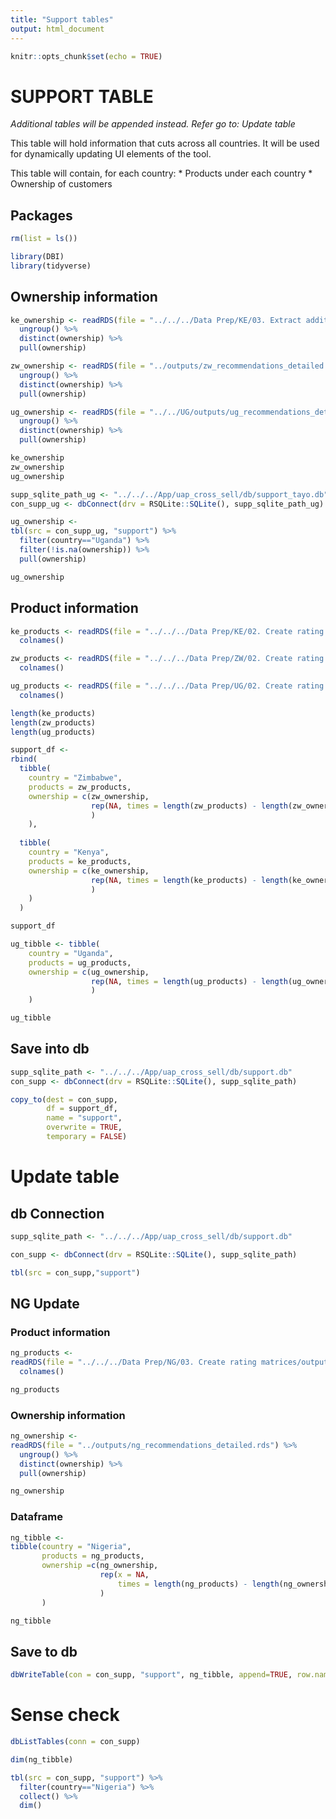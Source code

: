```yaml
---
title: "Support tables"
output: html_document
---
```


```r
knitr::opts_chunk$set(echo = TRUE)
```


# SUPPORT TABLE

*Additional tables will be appended instead. Refer go to: Update table*

This table will hold information that cuts across all countries. It will be used for dynamically updating UI elements of the tool. 

This table will contain, for each country:
* Products under each country
* Ownership of customers

## Packages

```r
rm(list = ls())

library(DBI)
library(tidyverse)
```


## Ownership information

```r
ke_ownership <- readRDS(file = "../../../Data Prep/KE/03. Extract additional customer details/outputs/ke_recommendations_detailed.rds") %>%
  ungroup() %>%
  distinct(ownership) %>%
  pull(ownership)

zw_ownership <- readRDS(file = "../outputs/zw_recommendations_detailed.rds") %>%
  ungroup() %>%
  distinct(ownership) %>%
  pull(ownership)

ug_ownership <- readRDS(file = "../../UG/outputs/ug_recommendations_detailed.rds") %>% 
  ungroup() %>% 
  distinct(ownership) %>% 
  pull(ownership)

ke_ownership
zw_ownership
ug_ownership
```

```r
supp_sqlite_path_ug <- "../../../App/uap_cross_sell/db/support_tayo.db"
con_supp_ug <- dbConnect(drv = RSQLite::SQLite(), supp_sqlite_path_ug)

ug_ownership <-
tbl(src = con_supp_ug, "support") %>% 
  filter(country=="Uganda") %>% 
  filter(!is.na(ownership)) %>% 
  pull(ownership)

ug_ownership
```


## Product information


```r
ke_products <- readRDS(file = "../../../Data Prep/KE/02. Create rating matrices/outputs/products_rating_matrix.rds") %>%
  colnames()

zw_products <- readRDS(file = "../../../Data Prep/ZW/02. Create rating matrices/outputs/products_rating_matrix.rds") %>%
  colnames()

ug_products <- readRDS(file = "../../../Data Prep/UG/02. Create rating matrices/outputs/products_rating_matrix.rds") %>% 
  colnames()

length(ke_products)
length(zw_products)
length(ug_products)
```


```r
support_df <-
rbind(
  tibble(
    country = "Zimbabwe",
    products = zw_products,
    ownership = c(zw_ownership,
                  rep(NA, times = length(zw_products) - length(zw_ownership))
                  )
    ),
  
  tibble(
    country = "Kenya",
    products = ke_products,
    ownership = c(ke_ownership,
                  rep(NA, times = length(ke_products) - length(ke_ownership))
                  )
    )
  )

support_df
```


```r
ug_tibble <- tibble(
    country = "Uganda",
    products = ug_products,
    ownership = c(ug_ownership,
                  rep(NA, times = length(ug_products) - length(ug_ownership))
                  )
    )

ug_tibble
```


## Save into db

```r
supp_sqlite_path <- "../../../App/uap_cross_sell/db/support.db"
con_supp <- dbConnect(drv = RSQLite::SQLite(), supp_sqlite_path)
```


```r
copy_to(dest = con_supp, 
        df = support_df, 
        name = "support", 
        overwrite = TRUE, 
        temporary = FALSE)
```


# Update table

## db Connection

```r
supp_sqlite_path <- "../../../App/uap_cross_sell/db/support.db"

con_supp <- dbConnect(drv = RSQLite::SQLite(), supp_sqlite_path)

tbl(src = con_supp,"support")
```

## NG Update

### Product information

```r
ng_products <-
readRDS(file = "../../../Data Prep/NG/03. Create rating matrices/outputs/products_rating_matrix.rds") %>% 
  colnames()

ng_products
```

### Ownership information

```r
ng_ownership <-
readRDS(file = "../outputs/ng_recommendations_detailed.rds") %>% 
  ungroup() %>% 
  distinct(ownership) %>% 
  pull(ownership)

ng_ownership
```

### Dataframe

```r
ng_tibble <-
tibble(country = "Nigeria",
       products = ng_products,
       ownership =c(ng_ownership, 
                    rep(x = NA, 
                        times = length(ng_products) - length(ng_ownership))
                    )
       )

ng_tibble
```

## Save to db

```r
dbWriteTable(con = con_supp, "support", ng_tibble, append=TRUE, row.names = FALSE)
```


# Sense check

```r
dbListTables(conn = con_supp)

dim(ng_tibble)

tbl(src = con_supp, "support") %>% 
  filter(country=="Nigeria") %>% 
  collect() %>% 
  dim()
```

